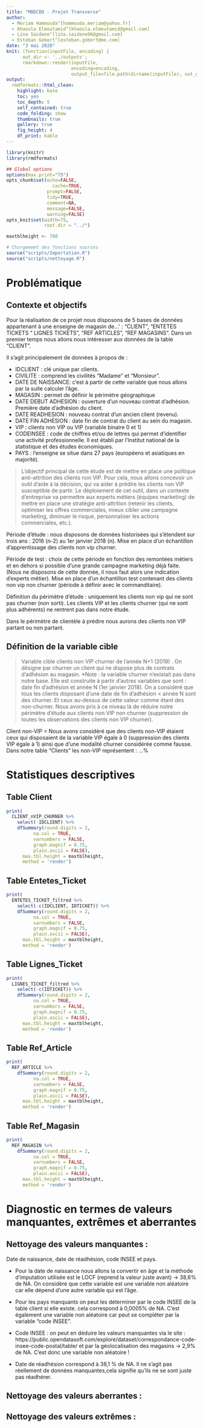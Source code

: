 ```yaml
---
title: "MBDCDO - Projet Transverse"
author:
  - Meriam Hammouda^[hammouda.meriam@yahoo.fr]
  - Khaoula Elmoutamid^[khaoula.elmoutamid@gmail.com]
  - Lina Saidane^[lina.saidane96@gmail.com]
  - Esteban Gobert^[esteban.gobert@me.com]
date: "3 mai 2020"
knit: (function(inputFile, encoding) { 
      out_dir <- '../outputs';
      rmarkdown::render(inputFile,
                        encoding=encoding, 
                        output_file=file.path(dirname(inputFile), out_dir, 'Rapport_Projet_Transverse.html')) })
output:
  rmdformats::html_clean:
    highlight: kate
    toc: yes
    toc_depth: 5
    self_contained: true
    code_folding: show
    thumbnails: true
    gallery: true
    fig_height: 4
    df_print: kable
---
```



```r
library(knitr)
library(rmdformats)

## Global options
options(max.print="75")
opts_chunk$set(echo=FALSE,
	             cache=TRUE,
               prompt=FALSE,
               tidy=TRUE,
               comment=NA,
               message=FALSE,
               warning=FALSE)
opts_knit$set(width=75,
              root.dir = "../")

maxtblheight <- 700
```


```r
# Chargememt des fonctions sources
source("scripts/Importation.R")
source("scripts/nettoyage.R")
```

# Problématique

## Contexte et objectifs

Pour la réalisation de ce projet nous disposons de 5 bases de données appartenant à une enseigne de magasin de…’ : “CLIENT”, “ENTETES TICKETS “ LIGNES TICKETS”, “REF ARTICLES”, “REF MAGASINS”.
Dans un premier temps nous allons nous intéresser aux données de la table “CLIENT”.  

Il s’agit principalement de données à propos de :  

* IDCLIENT : clé unique par clients.
* CIVILITE : comprend les civilités “Madame” et “Monsieur”.
* DATE DE NAISSANCE: c’est à partir de cette variable que nous allons par la suite calculer l’âge.
* MAGASIN : permet de définir le périmètre géographique 
* DATE DEBUT ADHESION : ouverture d’un nouveau contrat d’adhésion. Première date d’adhésion du client. 
* DATE READHESION : nouveau contrat d’un ancien client (revenu).
* DATE FIN ADHESION : date fin de contrat du client au sein du magasin.
* VIP :  clients non VIP ou VIP (variable binaire 0 et 1)
* CODEINSEE : code de chiffres et/ou de lettres qui permet d'identifier une activité professionnelle. Il est établi par l'Institut national de la statistique et des études économiques. 
* PAYS : l’enseigne se situe dans 27 pays (européens et asiatiques en majorité).  


 > L’objectif principal de cette étude est de mettre en place une politique anti-attrition des clients non VIP. Pour cela, nous allons concevoir un outil d’aide à la décision, qui va aider à prédire les clients non VIP susceptible de partir. Le déploiement de cet outil, dans un contexte d’entreprise va permettre aux experts métiers (équipes marketing) de mettre en place une stratégie anti-attrition (retenir les clients, optimiser les offres commerciales, mieux cibler une campagne marketing, diminuer le risque, personnaliser les actions commerciales, etc.). 

Période d’étude : nous disposons de données historisées qui s’étendent sur trois ans : 2016 (n-2) au 1er janvier 2018 (n). Mise en place d’un échantillon d’apprentissage des clients non vip churner.  

Période de test : choix de cette période en fonction des remontées métiers et en dehors si possible d’une grande campagne marketing déjà faite. (Nous ne disposons de cette donnée, il nous faut alors une indication d’experts métier). Mise en place d’un échantillon test contenant des clients non vip non churner (période à définir avec le commanditaire).  

Définition du périmètre d’étude : uniquement les clients non vip qui ne sont pas churner (non sorti). Les clients VIP et les clients churner (qui ne sont plus adhérents) ne rentrent pas dans notre étude.  

Dans le périmètre de clientèle à prédire nous aurons des clients non VIP partant ou non partant.  

## Définition de la variable cible

> Variable cible clients non VIP churner de l’année N+1 (2019) .
On désigne par churner un client qui ne dispose plus de contrats d’adhésion au magasin.
*Note : la variable churner n’existait pas dans notre base. Elle est construite à partir d’autres variables que sont : date fin d’adhésion et année N (1er janvier 2018). On a considéré que tous les clients disposant d’une date de fin d'adhésion < année N sont des churner. Et ceux au-dessus de cette valeur comme étant des non-churner. Nous avons pris à ce niveau là de réduire notre périmètre d’étude aux clients non VIP non churner (suppression de toutes les observations des clients non VIP churner).

Client non-VIP = Nous avons considéré que des clients non-VIP étaient ceux qui disposaient de la variable VIP égale à 0 (suppression des clients VIP égale à 1) ainsi que d’une modalité churner considérée comme fausse. Dans notre table “Clients” les non-VIP représentent : ...%  

# Statistiques descriptives

## Table Client

```r
print(
  CLIENT_nVIP_CHURNER %>%
    select(-IDCLIENT) %>%
    dfSummary(round.digits = 2,
          na.col = TRUE,
          varnumbers = FALSE,
          graph.magnif = 0.75,
          plain.ascii = FALSE),
      max.tbl.height = maxtblheight,
      method = 'render')
```

## Table Entetes_Ticket

```r
print(
  ENTETES_TICKET_filtred %>%
    select(-c(IDCLIENT, IDTICKET)) %>%
    dfSummary(round.digits = 2,
          na.col = TRUE,
          varnumbers = FALSE,
          graph.magnif = 0.75,
          plain.ascii = FALSE),
      max.tbl.height = maxtblheight,
      method = 'render')
```

## Table Lignes_Ticket

```r
print(
  LIGNES_TICKET_filtred %>%
    select(-c(IDTICKET)) %>%
    dfSummary(round.digits = 2,
          na.col = TRUE,
          varnumbers = FALSE,
          graph.magnif = 0.75,
          plain.ascii = FALSE),
      max.tbl.height = maxtblheight,
      method = 'render')
```

## Table Ref_Article

```r
print(
  REF_ARTICLE %>%
    dfSummary(round.digits = 2,
          na.col = TRUE,
          varnumbers = FALSE,
          graph.magnif = 0.75,
          plain.ascii = FALSE),
      max.tbl.height = maxtblheight,
      method = 'render')
```

## Table Ref_Magasin

```r
print(
  REF_MAGASIN %>%
    dfSummary(round.digits = 2,
          na.col = TRUE,
          varnumbers = FALSE,
          graph.magnif = 0.75,
          plain.ascii = FALSE),
      max.tbl.height = maxtblheight,
      method = 'render')
```

# Diagnostic en termes de valeurs manquantes, extrêmes et aberrantes

## Nettoyage des valeurs manquantes :

Date de naissance, date de réadhésion, code INSEE et pays.

* Pour la date de naissance nous allons la convertir en âge et la  méthode d’imputation utilisée est le LOCF (reprend la valeur juste avant) → 38,6% de NA. On considère que cette variable est une variable non aléatoire car elle dépend d’une autre variable qui est l’âge.

* Pour les pays manquants on peut les déterminer par le code INSEE de la table client si elle existe. cela correspond à 0,0005% de NA. C’est également une variable non aléatoire car peut se compléter par la variable “code INSEE”.

* Code INSEE : on peut en déduire les valeurs manquantes via le site : https://public.opendatasoft.com/explore/dataset/correspondance-code-insee-code-postal/table/ et par la géolocalisation des magasins → 2,9% de NA. C’est donc une variable non aléatoire ! 

* Date de réadhésion correspond à 38,1 % de NA. Il ne s’agit pas réellement de données manquantes,cela signifie qu’ils ne se sont juste pas réadhérer.

## Nettoyage des valeurs aberrantes :



## Nettoyage des valeurs extrêmes :

